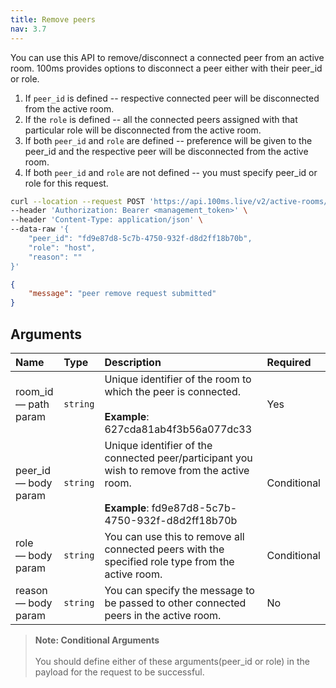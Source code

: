 ```yaml
---
title: Remove peers
nav: 3.7
---
```


You can use this API to remove/disconnect a connected peer from an active room. 100ms provides options to disconnect a peer either with their peer_id or role.

1. If `peer_id` is defined -- respective connected peer will be disconnected from the active room.
2. If the `role` is defined -- all the connected peers assigned with that particular role will be disconnected from the active room.
3. If both `peer_id` and `role` are defined -- preference will be given to the peer_id and the respective peer will be disconnected from the active room.
4. If both `peer_id` and `role` are not defined -- you must specify peer_id or role for this request.

<PostRequest title="https://api.100ms.live/v2/active-rooms/<room_id>/remove-peers" />
<Request id="req-0">

```bash
curl --location --request POST 'https://api.100ms.live/v2/active-rooms/<room_id>/remove-peers' \
--header 'Authorization: Bearer <management_token>' \
--header 'Content-Type: application/json' \
--data-raw '{
    "peer_id": "fd9e87d8-5c7b-4750-932f-d8d2ff18b70b",
    "role": "host",
    "reason": ""
}'
```

</Request>
<ResponseBox id="res-0" status="200 OK">

```json
{
    "message": "peer remove request submitted"
}
```

</ResponseBox>

## Arguments

| Name                       | Type     | Description                                                                                                                                              | Required    |
| :------------------------- | :------- | :------------------------------------------------------------------------------------------------------------------------------------------------------- | :---------- |
| room_id <br/> — path param | `string` | Unique identifier of the room to which the peer is connected. <br/><br/>**Example**: 627cda81ab4f3b56a077dc33                                            | Yes         |
| peer_id <br/> — body param | `string` | Unique identifier of the connected peer/participant you wish to remove from the active room. <br/><br/>**Example**: fd9e87d8-5c7b-4750-932f-d8d2ff18b70b | Conditional |
| role <br/> — body param    | `string` | You can use this to remove all connected peers with the specified role type from the active room.                                                        | Conditional |
| reason <br/> — body param  | `string` | You can specify the message to be passed to other connected peers in the active room.                                                                    | No          |

> **Note: Conditional Arguments** <br/><br/> You should define either of these arguments(peer_id or role) in the payload for the request to be successful.
